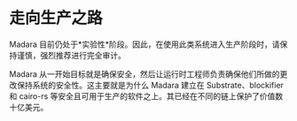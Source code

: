 
# 走向生产之路

<Callout type="warning" emoji="🏗">
  Madara 目前仍处于*实验性*阶段。因此，在使用此类系统进入生产阶段时，请保持谨慎，强烈推荐进行完全审计。
</Callout>

Madara 从一开始目标就是确保安全，然后让运行时工程师负责确保他们所做的更改保持系统的安全性。这主要就是为什么 Madara 建立在 Substrate、blockifier 和 cairo-rs 等安全且可用于生产的软件之上。其已经在不同的链上保护了价值数十亿美元。
